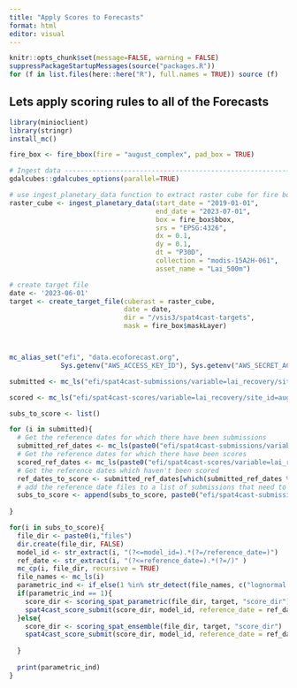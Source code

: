```yaml
---
title: "Apply Scores to Forecasts"
format: html
editor: visual
---
```


```r
knitr::opts_chunk$set(message=FALSE, warning = FALSE)
suppressPackageStartupMessages(source("packages.R"))
for (f in list.files(here::here("R"), full.names = TRUE)) source (f)
```

## Lets apply scoring rules to all of the Forecasts

```r
library(minioclient)
library(stringr)
install_mc()

fire_box <- fire_bbox(fire = "august_complex", pad_box = TRUE)

# Ingest data ------------------------------------------------------------
gdalcubes::gdalcubes_options(parallel=TRUE)

# use ingest_planetary_data function to extract raster cube for fire bounding box between Jan 1 2002 and July 1 2023.
raster_cube <- ingest_planetary_data(start_date = "2019-01-01", 
                                     end_date = "2023-07-01", 
                                     box = fire_box$bbox,
                                     srs = "EPSG:4326",
                                     dx = 0.1, 
                                     dy = 0.1, 
                                     dt = "P30D",
                                     collection = "modis-15A2H-061",
                                     asset_name = "Lai_500m")

# create target file
date <- '2023-06-01'
target <- create_target_file(cuberast = raster_cube,
                             date = date,
                             dir = "/vsis3/spat4cast-targets",
                             mask = fire_box$maskLayer)



mc_alias_set("efi", "data.ecoforecast.org",
             Sys.getenv("AWS_ACCESS_KEY_ID"), Sys.getenv("AWS_SECRET_ACCESS_KEY"))

submitted <- mc_ls("efi/spat4cast-submissions/variable=lai_recovery/site_id=august_complex/")

scored <- mc_ls("efi/spat4cast-scores/variable=lai_recovery/site_id=august_complex/")

subs_to_score <- list()

for (i in submitted){
  # Get the reference dates for which there have been submissions
  submitted_ref_dates <- mc_ls(paste0("efi/spat4cast-submissions/variable=lai_recovery/site_id=august_complex/", i))
  # Get the reference dates for which there have been scores
  scored_ref_dates <- mc_ls(paste0("efi/spat4cast-scores/variable=lai_recovery/site_id=august_complex/", scored))
  # Get the reference dates which haven't been scored
  ref_dates_to_score <- submitted_ref_dates[which(submitted_ref_dates %in% scored_ref_dates == 0)]
  # add the reference date files to a list of submissions that need to be scored.
  subs_to_score <- append(subs_to_score, paste0("efi/spat4cast-submissions/variable=lai_recovery/site_id=august_complex/", i,  ref_dates_to_score))
  
}

for(i in subs_to_score){
  file_dir <- paste0(i,"files")
  dir.create(file_dir, FALSE)
  model_id <- str_extract(i, "(?<=model_id=).*(?=/reference_date=)")
  ref_date <- str_extract(i, "(?<=reference_date=).*(?=/)" )
  mc_cp(i, file_dir, recursive = TRUE)
  file_names <- mc_ls(i)
  parametric_ind <- if_else(1 %in% str_detect(file_names, c("lognormal|normal|bernoulli|beta|uniform|gamma|logistic|exponential|poisson")) == TRUE, 1, 0)
  if(parametric_ind == 1){
    score_dir <- scoring_spat_parametric(file_dir, target, "score_dir")
    spat4cast_score_submit(score_dir, model_id, reference_date = ref_dates_to_score[i])
  }else{
    score_dir <- scoring_spat_ensemble(file_dir, target, "score_dir")
    spat4cast_score_submit(score_dir, model_id, reference_date = ref_date)
    
  }
  
  print(parametric_ind)
}

```
